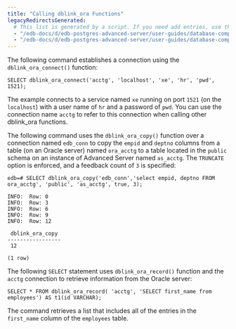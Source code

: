 ```yaml
---
title: "Calling dblink_ora Functions"
legacyRedirectsGenerated:
  # This list is generated by a script. If you need add entries, use the `legacyRedirects` key.
  - "/edb-docs/d/edb-postgres-advanced-server/user-guides/database-compatibility-for-oracle-developers-guide/9.6/Database_Compatibility_for_Oracle_Developers_Guide_v9.6.1.125.html"
  - "/edb-docs/d/edb-postgres-advanced-server/user-guides/database-compatibility-for-oracle-developers-guide/9.5/Database_Compatibility_for_Oracle_Developers_Guide.1.355.html"
---
```


<div id="calling_dblink_ora_functions" class="registered_link"></div>

The following command establishes a connection using the `dblink_ora_connect()` function:

```text
SELECT dblink_ora_connect('acctg', 'localhost', 'xe', 'hr', 'pwd', 1521);
```

The example connects to a service named `xe` running on port `1521` (on the `localhost`) with a user name of `hr` and a password of `pwd`. You can use the connection name `acctg` to refer to this connection when calling other dblink_ora functions.

The following command uses the `dblink_ora_copy()` function over a connection named `edb_conn` to copy the `empid` and `deptno` columns from a table (on an Oracle server) named `ora_acctg` to a table located in the `public` schema on an instance of Advanced Server named `as_acctg`. The `TRUNCATE` option is enforced, and a feedback count of `3` is specified:

```text
edb=# SELECT dblink_ora_copy('edb_conn','select empid, deptno FROM
ora_acctg', 'public', 'as_acctg', true, 3);

INFO:  Row: 0
INFO:  Row: 3
INFO:  Row: 6
INFO:  Row: 9
INFO:  Row: 12

 dblink_ora_copy
-----------------
 12

(1 row)
```

The following `SELECT` statement uses `dblink_ora_record()` function and the `acctg` connection to retrieve information from the Oracle server:

```text
SELECT * FROM dblink_ora_record( 'acctg', 'SELECT first_name from employees') AS t1(id VARCHAR);
```

The command retrieves a list that includes all of the entries in the `first_name` column of the `employees` table.
